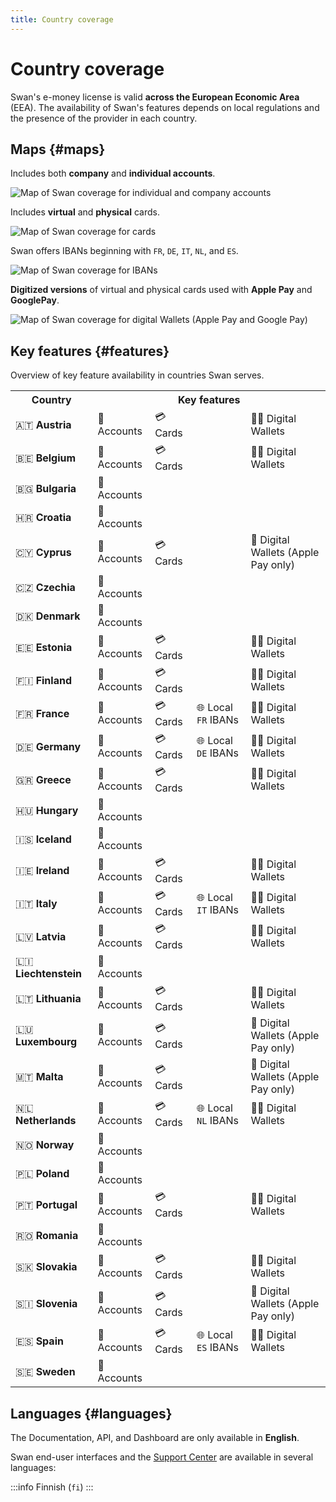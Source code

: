 ```yaml
---
title: Country coverage
---
```


# Country coverage

Swan's e-money license is valid **across the European Economic Area** (EEA).
The availability of Swan's features depends on local regulations and the presence of the provider in each country.

## Maps {#maps}

<Tabs>
  <TabItem value="accounts" label="🔐 Accounts" default>
    <div>
        <p>Includes both <b>company</b> and <b>individual accounts</b>.</p>
        <img src={require("../../images/partnership/countries/coverage-accounts.png").default} alt="Map of Swan coverage for individual and company accounts" />
    </div>
  </TabItem>
  <TabItem value="cards" label="💳 Cards">
    <div>
        <p>Includes <b>virtual</b> and <b>physical</b> cards.</p>
        <img src={require("../../images/partnership/countries/coverage-cards.png").default} alt="Map of Swan coverage for cards" />
  </div>
  </TabItem>
  <TabItem value="local-ibans" label="🌐 Local IBANs">
    <div>
        <p>Swan offers IBANs beginning with <code>FR</code>, <code>DE</code>, <code>IT</code>, <code>NL</code>, and <code>ES</code>.</p>
        <img src={require("../../images/partnership/countries/coverage-ibans.png").default} alt="Map of Swan coverage for IBANs" />
  </div>
  </TabItem>
  <TabItem value="wallets" label="🍏🤖 Digital Wallets">
    <div>
        <p><b>Digitized versions</b> of virtual and physical cards used with <b>Apple Pay</b> and <b>GooglePay</b>.</p>
        <img src={require("../../images/partnership/countries/coverage-wallets.png").default} alt="Map of Swan coverage for digital Wallets (Apple Pay and Google Pay)" />
  </div>
  </TabItem>
</Tabs>

## Key features {#features}

Overview of key feature availability in countries Swan serves.

<table>
  <tr>
    <th>Country</th>
    <th colspan="4">Key features</th>
  </tr>
  <tr>
    <td>🇦🇹 <b>Austria</b></td>
    <td>🔐 Accounts</td>
    <td>💳 Cards</td>
    <td></td>
    <td>🍏🤖 Digital Wallets</td>
  </tr>
  <tr>
    <td>🇧🇪 <b>Belgium</b></td>
    <td>🔐 Accounts</td>
    <td>💳 Cards</td>
    <td></td>
    <td>🍏🤖 Digital Wallets</td>
  </tr>
  <tr>
    <td>🇧🇬 <b>Bulgaria</b></td>
    <td>🔐 Accounts</td>
    <td></td>
    <td></td>
    <td></td>
  </tr>
  <tr>
    <td>🇭🇷 <b>Croatia</b></td>
    <td>🔐 Accounts</td>
    <td></td>
    <td></td>
    <td></td>
  </tr>
  <tr>
    <td>🇨🇾 <b>Cyprus</b></td>
    <td>🔐 Accounts</td>
    <td>💳 Cards</td>
    <td></td>
    <td>🍏 Digital Wallets (Apple Pay only)</td>
  </tr>
  <tr>
    <td>🇨🇿 <b>Czechia</b></td>
    <td>🔐 Accounts</td>
    <td></td>
    <td></td>
    <td></td>
  </tr>
  <tr>
    <td>🇩🇰 <b>Denmark</b></td>
    <td>🔐 Accounts</td>
    <td></td>
    <td></td>
    <td></td>
  </tr>
  <tr>
    <td>🇪🇪 <b>Estonia</b></td>
    <td>🔐 Accounts</td>
    <td>💳 Cards</td>
    <td></td>
    <td>🍏🤖 Digital Wallets</td>
  </tr>
  <tr>
    <td>🇫🇮 <b>Finland</b></td>
    <td>🔐 Accounts</td>
    <td>💳 Cards</td>
    <td></td>
    <td>🍏🤖 Digital Wallets</td>
  </tr>
  <tr>
    <td>🇫🇷 <b>France</b></td>
    <td>🔐 Accounts</td>
    <td>💳 Cards</td>
    <td>🌐 Local <code>FR</code> IBANs</td>
    <td>🍏🤖 Digital Wallets</td>
  </tr>
  <tr>
    <td>🇩🇪 <b>Germany</b></td>
    <td>🔐 Accounts</td>
    <td>💳 Cards</td>
    <td>🌐 Local <code>DE</code> IBANs</td>
    <td>🍏🤖 Digital Wallets</td>
  </tr>
  <tr>
    <td>🇬🇷 <b>Greece</b></td>
    <td>🔐 Accounts</td>
    <td>💳 Cards</td>
    <td></td>
    <td>🍏🤖 Digital Wallets</td>
  </tr>
  <tr>
    <td>🇭🇺 <b>Hungary</b></td>
    <td>🔐 Accounts</td>
    <td></td>
    <td></td>
    <td></td>
  </tr>
  <tr>
    <td>🇮🇸 <b>Iceland</b></td>
    <td>🔐 Accounts</td>
    <td></td>
    <td></td>
    <td></td>
  </tr>
  <tr>
    <td>🇮🇪 <b>Ireland</b></td>
    <td>🔐 Accounts</td>
    <td>💳 Cards</td>
    <td></td>
    <td>🍏🤖 Digital Wallets</td>
  </tr>
  <tr>
    <td>🇮🇹 <b>Italy</b></td>
    <td>🔐 Accounts</td>
    <td>💳 Cards</td>
    <td>🌐 Local <code>IT</code> IBANs</td>
    <td>🍏🤖 Digital Wallets</td>
  </tr>
  <tr>
    <td>🇱🇻 <b>Latvia</b></td>
    <td>🔐 Accounts</td>
    <td>💳 Cards</td>
    <td></td>
    <td>🍏🤖 Digital Wallets</td>
  </tr>
  <tr>
    <td>🇱🇮 <b>Liechtenstein</b></td>
    <td>🔐 Accounts</td>
    <td></td>
    <td></td>
    <td></td>
  </tr>
  <tr>
    <td>🇱🇹 <b>Lithuania</b></td>
    <td>🔐 Accounts</td>
    <td>💳 Cards</td>
    <td></td>
    <td>🍏🤖 Digital Wallets</td>
  </tr>
  <tr>
    <td>🇱🇺 <b>Luxembourg</b></td>
    <td>🔐 Accounts</td>
    <td>💳 Cards</td>
    <td></td>
    <td>🍏 Digital Wallets (Apple Pay only)</td>
  </tr>
  <tr>
    <td>🇲🇹 <b>Malta</b></td>
    <td>🔐 Accounts</td>
    <td>💳 Cards</td>
    <td></td>
    <td>🍏 Digital Wallets (Apple Pay only)</td>
  </tr>
  <tr>
    <td>🇳🇱 <b>Netherlands</b></td>
    <td>🔐 Accounts</td>
    <td>💳 Cards</td>
    <td>🌐 Local <code>NL</code> IBANs</td>
    <td>🍏🤖 Digital Wallets</td>
  </tr>
  <tr>
    <td>🇳🇴 <b>Norway</b></td>
    <td>🔐 Accounts</td>
    <td></td>
    <td></td>
    <td></td>
  </tr>
  <tr>
    <td>🇵🇱 <b>Poland</b></td>
    <td>🔐 Accounts</td>
    <td></td>
    <td></td>
    <td></td>
  </tr>
  <tr>
    <td>🇵🇹 <b>Portugal</b></td>
    <td>🔐 Accounts</td>
    <td>💳 Cards</td>
    <td></td>
    <td>🍏🤖 Digital Wallets</td>
  </tr>
  <tr>
    <td>🇷🇴 <b>Romania</b></td>
    <td>🔐 Accounts</td>
    <td></td>
    <td></td>
    <td></td>
  </tr>
  <tr>
    <td>🇸🇰 <b>Slovakia</b></td>
    <td>🔐 Accounts</td>
    <td>💳 Cards</td>
    <td></td>
    <td>🍏🤖 Digital Wallets</td>
  </tr>
  <tr>
    <td>🇸🇮 <b>Slovenia</b></td>
    <td>🔐 Accounts</td>
    <td>💳 Cards</td>
    <td></td>
    <td>🍏 Digital Wallets (Apple Pay only)</td>
  </tr>
  <tr>
    <td>🇪🇸 <b>Spain</b></td>
    <td>🔐 Accounts</td>
    <td>💳 Cards</td>
    <td>🌐 Local <code>ES</code> IBANs</td>
    <td>🍏🤖 Digital Wallets</td>
  </tr>
  <tr>
    <td>🇸🇪 <b>Sweden</b></td>
    <td>🔐 Accounts</td>
    <td></td>
    <td></td>
    <td></td>
  </tr>
</table>

## Languages {#languages}

The Documentation, API, and Dashboard are only available in **English**.

Swan end-user interfaces and the [Support Center](https://support.swan.io/hc/en-150) are available in several languages:


<Languages />


:::info Finnish (`fi`)
<FinnishLimitations />
:::